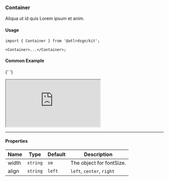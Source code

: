 
### Container

Aliqua ut id quis Lorem ipsum et anim.

#### Usage

```tsx
import { Container } from '@atlrdsgn/kit';

<Container>...</Container>;
```

#### Common Example

<Space></Space>

{' '}
<iframe
  src='https://codesandbox.io/embed/kit-text-dsrgwv?fontsize=12&hidenavigation=1&theme=light&view=preview'
  style={{
    height: '300px',
    width: '100%',
    border: '2px solid blue',
    borderRadius: '12px',
    overflow: 'hidden',
  }}
  title='kit.popover'
  allow='accelerometer; ambient-light-sensor; camera; encrypted-media; geolocation; gyroscope; hid; microphone; midi; payment; usb; vr; xr-spatial-tracking'
  sandbox='allow-forms allow-modals allow-popups allow-presentation allow-same-origin allow-scripts'></iframe>

---

#### Properties

| Name  | Type     | Default | Description               |
| :---- | -------- | ------- | ------------------------- |
| width | `string` | `sm`    | The object for fontSize.  |
| align | `string` | `left`  | `left`, `center`, `right` |
